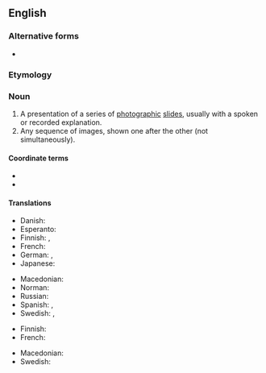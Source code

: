 {{also|slide-show|slide show}}

==English==

===Alternative forms===
* {{l|en|slide show}}

===Etymology===
{{compound|en|slide|show}}

===Noun===
{{wikipedia}}
{{en-noun}}

# A presentation of a series of [[photographic]] [[slide]]s, usually with a spoken or recorded explanation.
# Any sequence of images, shown one after the other (not simultaneously).

====Coordinate terms====
* {{l|en|gallery}}
* {{l|en|pictorial}}

====Translations====
{{trans-top|presentation}}
* Danish: {{t|da|presentation|c}}
* Esperanto: {{t|eo|prezentaĵo}}
* Finnish: {{t|fi|diaesitys}}, {{t|fi|diasarja}}
* French: {{t+|fr|diaporama|m}}
* German: {{t|de|Tonbildschau|f}}, {{t+|de|Diashow|f}}
* Japanese: {{t|ja|スライドショー|tr=suraidoshō|sc=Jpan}}
{{trans-mid}}
* Macedonian: {{t|mk|сликоред|m}}
* Norman: {{t|nrf|mouontréthie au projecteux|f}}
* Russian: {{t+|ru|слайд-шо́у|n}}
* Spanish: {{t|es|pase de diapositivas|m}}, {{t+|es|diaporama|m}}
* Swedish: {{t+|sv|presentation|c}}, {{t+|sv|bildspel|n}}
{{trans-bottom}}

{{trans-top|sequence of images}}
* Finnish: {{t+|fi|kuvasarja}}
* French: {{t+check|fr|diaporama}}
{{trans-mid}}
* Macedonian: {{t|mk|сликоред|m}}
* Swedish: {{t+|sv|bildspel|n}}
{{trans-bottom}}
